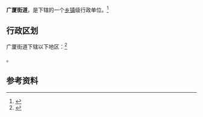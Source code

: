 {{中国乡级行政区|44/05/11/009/000}}

'''广厦街道'''，是{{PRC admin/fullname|44/05/11/009/000|3}}下辖的一个[[乡镇|乡镇]]级行政单位。<ref>{{PRC admin/ref sgc|{{PRC admin/parent|44/05/11/009/000}}}}</ref>

== 行政区划 ==

广厦街道下辖以下地区：<ref>{{PRC admin/ref sgc|44/05/11/009/000}}</ref>

{{PRC admin/children|44/05/11/009/000}}。

== 参考资料 ==

{{reflist}}

{{行政区划小作品}}
{{PRC admin/navcat|44/05/11/009/000}}